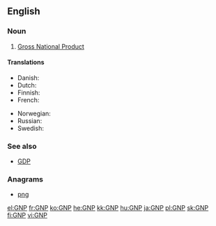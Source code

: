 ==English==
{{wikipedia}}

===Noun===
{{en-noun|?}}

# {{context|economics|lang=en}} [[gross national product|Gross National Product]]

====Translations====
{{trans-top|Gross National Product}}
* Danish: {{t|da|BNP}}
* Dutch: {{t|nl|BNP}}
* Finnish: {{t+|fi|BKT}}
* French: {{t|fr|PNB}}
{{trans-mid}}
* Norwegian: {{t|no|BNP}}
* Russian: {{t|ru|ВНП|m}}
* Swedish: {{t+|sv|BNP}}
{{trans-bottom}}

===See also===
* [[GDP]]

===Anagrams===
* [[png#English|png]]

[[el:GNP]]
[[fr:GNP]]
[[ko:GNP]]
[[he:GNP]]
[[kk:GNP]]
[[hu:GNP]]
[[ja:GNP]]
[[pl:GNP]]
[[sk:GNP]]
[[fi:GNP]]
[[vi:GNP]]